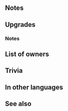 {{Weapon Infobox
|tagid=SID_エルドフリムニル
|weaponType=Axe
|might=16
|range=1
|effectiveness=beast
|effect=Effective against beast foes. Grants Spd+3. At start of combat, if unit's Res > foe's Res, reduces foe's Atk/Spd by 50% of difference between stats during combat. (Calculates reduction before combat. Maximum penalty of -8.)
|cost=400
|exclusive=1
|statModifiers=0,16,3,0,0
|required=Silver Axe
|refinePaths=default
|refineSP=400
|refineMedals=500
|refineDews=200
|upgradedEffect=Grants Spd+3. Effective against beast foes. At start of combat, if unit's Res > foe's Res, inflicts penalty on foe's Atk/Spd/Def during combat = 80% of difference between Res stats (unit's Res minus foe's Res) before combat. (Maximum penalty of -8, minimum of 0.) At start of combat, if unit's HP ≥ 25%, grants Atk/Spd/Def/Res+4 during combat.
|tagidExtraSkill1=一
|effectSkill1=If foe initiates combat or if foe's HP ≥ 75% at start of combat, grants Atk/Spd/Def/Res+4 to unit and neutralizes effects that guarantee foe's follow-up attacks during combat, and also, if unit's Res > foe's Res, reduces damage from foe's first attack during combat by 30%.
|iconSkill1=Eldhrimnir W.png
|properties=
}}
==Notes==
{{Effective damage bonus|beast}}
{{At start of combat}}
{{Combat reductions}}
==Upgrades==
{{Weapon Upgrade List}}
===Notes===
{{IfFoeInitiates}}
{{Combat boosts}}
{{Follow-up effect neutralization|guaranteeOnly=1}}
{{DamagePercentageReduction}}
==List of owners==
{{Skill Hero List}}
==Trivia==
{{NorseMyth|is the cauldron used to cook [[Wikipedia:Sæhrímnir|Sæhrímnir]], a creature that is killed and eaten every night by the [[Wikipedia:Æsir|aesir]] and [[Wikipedia:Einherjar|einherjar]].}}
==In other languages==
{{OtherLanguages
|japanese=エルドフリムニル
|german=Eldhrímnir
|spanishEU=Eldhrímnir
|spanishLA=Eldhrímnir
|french=Eldhrímnir
|italian=Eldhrímnir
|chineseTW=艾瑞尼爾
|portuguese=Eldhrímnir
}}
==See also==
{{See also skills|cond=Description LIKE '%reduces foe\'s Atk/Spd/Def%difference between%' OR Description LIKE '%penalty on foe\'s Atk/Spd/Def%difference between%' OR Description LIKE '%neutralizes effects that guarantee foe\'s follow-up attacks%reduces damage from foe\'s first attack%'|columns=3}}
{{Weapons Navbox}}